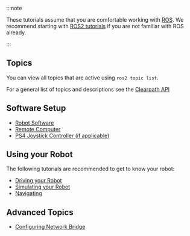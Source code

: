 :::note

These tutorials assume that you are comfortable working with [ROS](https://docs.ros.org/). We recommend starting with
[ROS2 tutorials](https://docs.ros.org/en/humble/Tutorials.html) if you are not familiar with ROS already.

:::

## Topics

You can view all topics that are active using `ros2 topic list`.

For a general list of topics and descriptions see the [Clearpath API](../../../ros/api/platform_api)


## Software Setup

- [Robot Software](../../../ros/installation/robot)
- [Remote Computer](../../../ros/installation/remote_pc)
- [PS4 Joystick Controller (if applicable)](../../../ros/installation/controller)

## Using your Robot

The following tutorials are recommended to get to know your robot:
- [Driving your Robot](../../../ros/tutorials/driving)
- [Simulating your Robot](../../../ros/tutorials/simulator/overview)
- [Navigating](../../../ros/tutorials/)

## Advanced Topics

- [Configuring Network Bridge](../../../ros/networking/computer_setup)